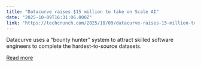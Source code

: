 ```yaml
---
title: "Datacurve raises $15 million to take on Scale AI"
date: "2025-10-09T16:31:06.000Z"
link: "https://techcrunch.com/2025/10/09/datacurve-raises-15-million-to-take-on-scaleai/"
---
```


Datacurve uses a “bounty hunter” system to attract skilled software engineers to complete the hardest-to-source datasets.

[Read more](https://techcrunch.com/2025/10/09/datacurve-raises-15-million-to-take-on-scaleai/)
